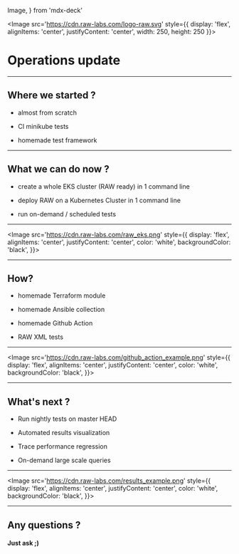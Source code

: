   Image,
} from 'mdx-deck'

<Image
  src='https://cdn.raw-labs.com/logo-raw.svg'
  style={{
    display: 'flex',
    alignItems: 'center',
    justifyContent: 'center',
    width: 250,
    height: 250
  }}>

</Image>

# Operations update 

---

## Where we started ?

<Steps>

- almost from scratch

- CI minikube tests

- homemade test framework

</Steps>

---

## What we can do now ?

<Steps>

- create a whole EKS cluster (RAW ready) in 1 command line

- deploy RAW on a Kubernetes Cluster in 1 command line

- run on-demand / scheduled tests


</Steps>

---

<Image
  src='https://cdn.raw-labs.com/raw_eks.png'
  style={{
    display: 'flex',
    alignItems: 'center',
    justifyContent: 'center',
    color: 'white',
    backgroundColor: 'black',
  }}>

</Image>


---

## How?

<Steps>

- homemade Terraform module

- homemade Ansible collection

- homemade Github Action

- RAW XML tests


</Steps>

---

<Image
  src='https://cdn.raw-labs.com/github_action_example.png'
  style={{
    display: 'flex',
    alignItems: 'center',
    justifyContent: 'center',
    color: 'white',
    backgroundColor: 'black',
  }}>

</Image>

---

## What's next ? 

<Steps>

- Run nightly tests on master HEAD

- Automated results visualization

- Trace performance regression

- On-demand large scale queries


</Steps>

---

<Image
  src='https://cdn.raw-labs.com/results_example.png'
  style={{
    display: 'flex',
    alignItems: 'center',
    justifyContent: 'center',
    color: 'white',
    backgroundColor: 'black',
  }}>

</Image>

---

## Any questions ?

#### Just ask ;)